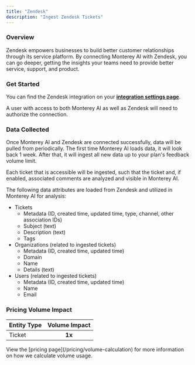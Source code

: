 ```yaml
---
title: "Zendesk"
description: "Ingest Zendesk Tickets"
---
```


### Overview

Zendesk empowers businesses to build better customer relationships through its service platform. By connecting Monterey AI with Zendesk, you can go deeper, getting the insights your teams need to provide better service, support, and product.

### Get Started

You can find the Zendesk integration on your **[integration settings page](https://app.monterey.ai/w/default/settings/integrations/zendesk)**.

A user with access to both Monterey AI as well as Zendesk will need to authorize the connection.

<Steps>
  <Step title='Go to "Settings"' />
  <Step title='Click "Integrations" in the navigation menu' />
  <Step title='Click "Zendesk"' />
  <Step title='Click "Connect"' />
  <Step title="If necessary, log in to Zendesk using the appropriate account" />
  <Step title="Review and approve the permissions requested" />
  <Step title="Once confirmed, you will be returned to Monterey AI, where you can toggle on ticket ingestion" />
  <Step title="[Optional] You can also enable each comment on the zendesk tickets to be ingested" />
</Steps>

### Data Collected

Once Monterey AI and Zendesk are connected successfully, data will be pulled from periodically. The first time Monterey AI loads data, it will look back 1 week. After that, it will ingest all new data up to your plan's feedback volume limit.

Each ticket that is accessible will be ingested, such that the ticket and, if enabled, associated comments are analyzed and visible in Monterey AI.

The following data attributes are loaded from Zendesk and utilized in Monterey AI for analysis:

- Tickets
  - Metadata (ID, created time, updated time, type, channel, other association IDs)
  - Subject (text)
  - Description (text)
  - Tags
- Organizations (related to ingested tickets)
  - Metadata (ID, created time, updated time)
  - Domain
  - Name
  - Details (text)
- Users (related to ingested tickets)
  - Metadata (ID, created time, updated time)
  - Name
  - Email

### Pricing Volume Impact

| Entity Type | Volume Impact |
| :---------- | :-----------: |
| Ticket      |    **1x**     |

<Info>
  View the [pricing page](/pricing/volume-calculation) for more information on
  how we calculate volume usage.
</Info>
